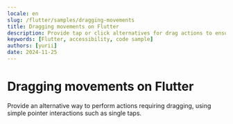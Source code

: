 ```yaml
---
locale: en
slug: /flutter/samples/dragging-movements
title: Dragging movements on Flutter
description: Provide tap or click alternatives for drag actions to ensure accessibility.
keywords: [Flutter, accessibility, code sample]
authors: [yurii]
date: 2024-11-25
---
```


# Dragging movements on Flutter

Provide an alternative way to perform actions requiring dragging, using simple pointer interactions such as single taps.

<CodeSample id="dragging-movements" platform="flutter" locale="en"/>
